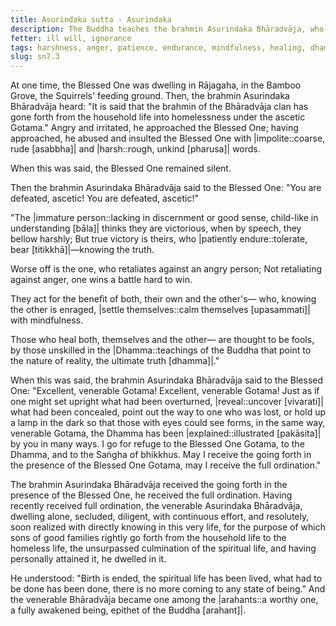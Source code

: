 ```yaml
---
title: Asurindaka sutta - Asurindaka
description: The Buddha teaches the brahmin Asurindaka Bhāradvāja, who had approached him with harsh words, how to respond to anger and how to win a hard battle.
fetter: ill will, ignorance
tags: harshness, anger, patience, endurance, mindfulness, healing, dhamma, sn, sn1-11, sn7
slug: sn7.3
---
```


At one time, the Blessed One was dwelling in Rājagaha, in the Bamboo Grove, the Squirrels' feeding ground. Then, the brahmin Asurindaka Bhāradvāja heard: "It is said that the brahmin of the Bhāradvāja clan has gone forth from the household life into homelessness under the ascetic Gotama." Angry and irritated, he approached the Blessed One; having approached, he abused and insulted the Blessed One with |impolite::coarse, rude [asabbha]| and |harsh::rough, unkind [pharusa]| words.

When this was said, the Blessed One remained silent.

Then the brahmin Asurindaka Bhāradvāja said to the Blessed One: "You are defeated, ascetic! You are defeated, ascetic!"

"The |immature person::lacking in discernment or good sense, child-like in understanding [bāla]| thinks they are victorious,
when by speech, they bellow harshly;
But true victory is theirs,
who |patiently endure::tolerate, bear [titikkhā]|—knowing the truth.

Worse off is the one,
who retaliates against an angry person;
Not retaliating against anger,
one wins a battle hard to win.

They act for the benefit of both,
their own and the other's—
who, knowing the other is enraged,
|settle themselves::calm themselves [upasammati]| with mindfulness.

Those who heal both,
themselves and the other—
are thought to be fools,
by those unskilled in the |Dhamma::teachings of the Buddha that point to the nature of reality, the ultimate truth [dhamma]|."

When this was said, the brahmin Asurindaka Bhāradvāja said to the Blessed One: "Excellent, venerable Gotama! Excellent, venerable Gotama! Just as if one might set upright what had been overturned, |reveal::uncover [vivarati]| what had been concealed, point out the way to one who was lost, or hold up a lamp in the dark so that those with eyes could see forms, in the same way, venerable Gotama, the Dhamma has been |explained::illustrated [pakāsita]| by you in many ways. I go for refuge to the Blessed One Gotama, to the Dhamma, and to the Saṅgha of bhikkhus. May I receive the going forth in the presence of the Blessed One Gotama, may I receive the full ordination."

The brahmin Asurindaka Bhāradvāja received the going forth in the presence of the Blessed One, he received the full ordination. Having recently received full ordination, the venerable Asurindaka Bhāradvāja, dwelling alone, secluded, diligent, with continuous effort, and resolutely, soon realized with directly knowing in this very life, for the purpose of which sons of good families rightly go forth from the household life to the homeless life, the unsurpassed culmination of the spiritual life, and having personally attained it, he dwelled in it.

He understood: "Birth is ended, the spiritual life has been lived, what had to be done has been done, there is no more coming to any state of being." And the venerable Bhāradvāja became one among the |arahants::a worthy one, a fully awakened being, epithet of the Buddha [arahant]|.